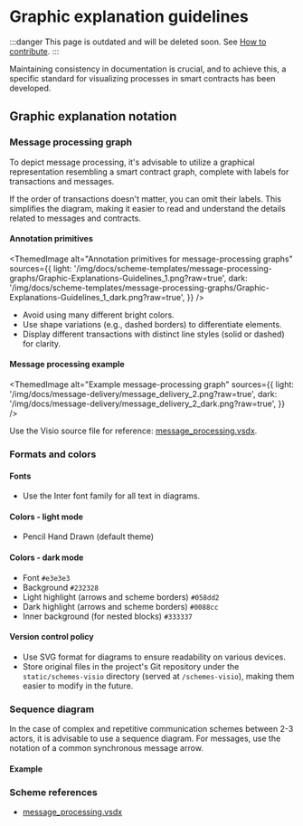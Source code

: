 

# Graphic explanation guidelines

:::danger
This page is outdated and will be deleted soon.
See [How to contribute](/v3/contribute/).
:::

Maintaining consistency in documentation is crucial, and to achieve this, a specific standard for visualizing processes in smart contracts has been developed.

## Graphic explanation notation

### Message processing graph

To depict message processing, it's advisable to utilize a graphical representation resembling a smart contract graph, complete with labels for transactions and messages.

If the order of transactions doesn't matter, you can omit their labels. This simplifies the diagram, making it easier to read and understand the details related to messages and contracts.

#### Annotation primitives

<ThemedImage
  alt="Annotation primitives for message-processing graphs"
  sources={{
  light: '/img/docs/scheme-templates/message-processing-graphs/Graphic-Explanations-Guidelines_1.png?raw=true',
  dark: '/img/docs/scheme-templates/message-processing-graphs/Graphic-Explanations-Guidelines_1_dark.png?raw=true',
}}
/>

- Avoid using many different bright colors.
- Use shape variations (e.g., dashed borders) to differentiate elements.
- Display different transactions with distinct line styles (solid or dashed) for clarity.

#### Message processing example

<ThemedImage
  alt="Example message-processing graph"
  sources={{
  light: '/img/docs/message-delivery/message_delivery_2.png?raw=true',
  dark: '/img/docs/message-delivery/message_delivery_2_dark.png?raw=true',
}}
/>

Use the Visio source file for reference: [message_processing.vsdx](/schemes-visio/message_processing.vsdx).

### Formats and colors

#### Fonts

- Use the Inter font family for all text in diagrams.

#### Colors - light mode

- Pencil Hand Drawn (default theme)

#### Colors - dark mode

- Font `#e3e3e3`
- Background `#232328`
- Light highlight (arrows and scheme borders) `#058dd2`
- Dark highlight (arrows and scheme borders) `#0088cc`
- Inner background (for nested blocks) `#333337`

#### Version control policy

- Use SVG format for diagrams to ensure readability on various devices.
- Store original files in the project's Git repository under the `static/schemes-visio` directory (served at `/schemes-visio`), making them easier to modify in the future.

### Sequence diagram

In the case of complex and repetitive communication schemes between 2-3 actors, it is advisable to use a sequence diagram. For messages, use the notation of a common synchronous message arrow.

#### Example

<div class="text--center">
  <ThemedImage
    alt="Sequence diagram example with two actors"
    sources={{
  light: '/img/docs/message-delivery/message_delivery_7.png?raw=true',
  dark: '/img/docs/message-delivery/message_delivery_7_dark.png?raw=true',
}}
  />
</div>

### Scheme references

- [message_processing.vsdx](/schemes-visio/message_processing.vsdx)

<Feedback />
